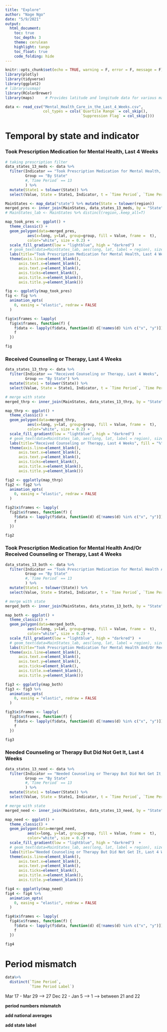 ```yaml
---
title: "Explore"
author: "Nage Ngo"
date: "5/9/2021"
output:   
  html_document:
    toc: true
    toc_depth: 3
    theme: cerulean
    highlight: tango
    toc_float: true
    code_folding: hide
---
```


```r
knitr::opts_chunk$set(echo = TRUE, warning = F, error = F, message = F)
library(plotly)
library(tidyverse)
library(ggplot2)
# library(usmap)
library(RColorBrewer)
library(maps)     # Provides latitude and longitude data for various maps
```

```r
data <- read_csv("Mental_Health_Care_in_the_Last_4_Weeks.csv", 
                 col_types = cols(`Quartile Range` = col_skip(), 
                                  `Suppression Flag` = col_skip()))
```

# Temporal by state and indicator

### Took Prescription Medication for Mental Health, Last 4 Weeks

```r
# taking prescription filter
data_states_13_meds <- data %>% 
  filter(Indicator == "Took Prescription Medication for Mental Health, Last 4 Weeks",
         Group == "By State" 
         #,`Time Period` == 13
         ) %>% 
  mutate(State1 = tolower(State)) %>%
  select(Value, State = State1, Indicator, t = `Time Period`, `Time Period Label`) 

```


```r
MainStates <- map_data("state") %>% mutate(State = tolower(region)) 
merged_pres <- inner_join(MainStates, data_states_13_meds, by = "State")
# MainStates_lab <- MainStates %>% distinct(region,.keep_all=T)

map_took_pres <- ggplot() + 
  theme_classic() +
  geom_polygon(data=merged_pres, 
          aes(x=long, y=lat, group=group, fill = Value, frame =  t), 
          color="white", size = 0.2) +
  scale_fill_gradient(low = "lightblue", high = "darkred")  +
  # geom_text(data=MainStates_lab, aes(long, lat, label = region), size=2) +
  labs(title="Took Prescription Medication for Mental Health, Last 4 Weeks", fill = "%")+
  theme(axis.line=element_blank(),
      axis.text.x=element_blank(),
      axis.text.y=element_blank(),
      axis.ticks=element_blank(),
      axis.title.x=element_blank(),
      axis.title.y=element_blank())

fig <- ggplotly(map_took_pres) 
fig <- fig %>% 
  animation_opts(
    0, easing = "elastic", redraw = FALSE
  )

fig$x$frames <- lapply(
  fig$x$frames, function(f) { 
    f$data <- lapply(f$data, function(d) d[!names(d) %in% c("x", "y")])
    f 
  })

fig
```

### Received Counseling or Therapy, Last 4 Weeks

```r
data_states_13_thrp <- data %>% 
  filter(Indicator == "Received Counseling or Therapy, Last 4 Weeks",
         Group == "By State") %>% 
  mutate(State1 = tolower(State)) %>%
  select(Value, State = State1, Indicator, t = `Time Period`, `Time Period Label`) 

# merge with state
merged_thrp <- inner_join(MainStates, data_states_13_thrp, by = "State")

map_thrp <- ggplot() + 
  theme_classic() +
  geom_polygon(data=merged_thrp, 
          aes(x=long, y=lat, group=group, fill = Value, frame =  t), 
          color="white", size = 0.2) +
  scale_fill_gradient(low = "lightblue", high = "darkred")  +
  # geom_text(data=MainStates_lab, aes(long, lat, label = region), size=2) +
  labs(title="Received Counseling or Therapy, Last 4 Weeks", fill = "%")+
  theme(axis.line=element_blank(),
      axis.text.x=element_blank(),
      axis.text.y=element_blank(),
      axis.ticks=element_blank(),
      axis.title.x=element_blank(),
      axis.title.y=element_blank())

fig2 <- ggplotly(map_thrp) 
fig2 <- fig2 %>% 
  animation_opts(
    0, easing = "elastic", redraw = FALSE
  )

fig2$x$frames <- lapply(
  fig2$x$frames, function(f) { 
    f$data <- lapply(f$data, function(d) d[!names(d) %in% c("x", "y")])
    f 
  })

fig2
```

### Took Prescription Medication for Mental Health And/Or Received Counseling or Therapy, Last 4 Weeks

```r
data_states_13_both <- data %>% 
  filter(Indicator == "Took Prescription Medication for Mental Health And/Or Received Counseling or Therapy, Last 4 Weeks",
         Group == "By State" 
         #,`Time Period` == 13
         ) %>% 
  mutate(State1 = tolower(State)) %>%
  select(Value, State = State1, Indicator, t = `Time Period`, `Time Period Label`) 

# merge with state
merged_both <- inner_join(MainStates, data_states_13_both, by = "State")

map_both <- ggplot() + 
  theme_classic() +
  geom_polygon(data=merged_both, 
          aes(x=long, y=lat, group=group, fill = Value, frame =  t), 
          color="white", size = 0.2) +
  scale_fill_gradient(low = "lightblue", high = "darkred")  +
  # geom_text(data=MainStates_lab, aes(long, lat, label = region), size=2) +
  labs(title="Took Prescription Medication for Mental Health And/Or Received Counseling or Therapy, Last 4 Weeks", fill = "%")+
  theme(axis.line=element_blank(),
      axis.text.x=element_blank(),
      axis.text.y=element_blank(),
      axis.ticks=element_blank(),
      axis.title.x=element_blank(),
      axis.title.y=element_blank())

fig3 <- ggplotly(map_both) 
fig3 <- fig3 %>% 
  animation_opts(
    0, easing = "elastic", redraw = FALSE
  )

fig3$x$frames <- lapply(
  fig3$x$frames, function(f) { 
    f$data <- lapply(f$data, function(d) d[!names(d) %in% c("x", "y")])
    f 
  })

fig3
```

### Needed Counseling or Therapy But Did Not Get It, Last 4 Weeks

```r
data_states_13_need <- data %>% 
  filter(Indicator == "Needed Counseling or Therapy But Did Not Get It, Last 4 Weeks",
         Group == "By State" 
         #,`Time Period` == 13
         ) %>% 
  mutate(State1 = tolower(State)) %>%
  select(Value, State = State1, Indicator, t = `Time Period`, `Time Period Label`) 

# merge with state
merged_need <- inner_join(MainStates, data_states_13_need, by = "State")

map_need <- ggplot() + 
  theme_classic() +
  geom_polygon(data=merged_need, 
          aes(x=long, y=lat, group=group, fill = Value, frame =  t), 
          color="white", size = 0.2) +
  scale_fill_gradient(low = "lightblue", high = "darkred")  +
  # geom_text(data=MainStates_lab, aes(long, lat, label = region), size=2) +
  labs(title="Needed Counseling or Therapy But Did Not Get It, Last 4 Weeks", fill = "%")+
  theme(axis.line=element_blank(),
      axis.text.x=element_blank(),
      axis.text.y=element_blank(),
      axis.ticks=element_blank(),
      axis.title.x=element_blank(),
      axis.title.y=element_blank())

fig4 <- ggplotly(map_need) 
fig4 <- fig4 %>% 
  animation_opts(
    0, easing = "elastic", redraw = FALSE
  )

fig4$x$frames <- lapply(
  fig4$x$frames, function(f) { 
    f$data <- lapply(f$data, function(d) d[!names(d) %in% c("x", "y")])
    f 
  })

fig4
```



# Period mismatch

```r
data%>% 
  distinct(`Time Period`, 
           `Time Period Label`)
```
Mar 17 - Mar 29	 --> 27
Dec 22 - Jan 5	--> 1 --> between 21 and 22


**period numbers mismatch**

**add national averages**

**add state label**






